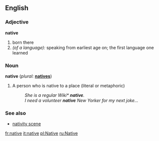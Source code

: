 ==English==

===Adjective===
'''native'''
# born there
# ''(of a language):'' speaking from earliest age on; the first language one learned

===Noun===
'''native'''  (''plural:'' '''[[natives]]''')
# A person who is native to a place (literal or metaphoric)
#:''She is a regular Wiki* '''native'''.''
#:''I need a volunteer '''native''' New Yorker for my next joke...''

===See also===
*[[nativity scene]]

[[fr:native]]
[[it:native]]
[[pl:Native]]
[[ru:Native]]